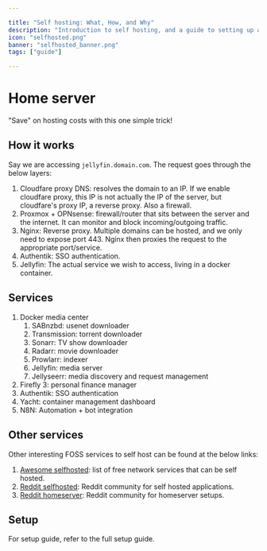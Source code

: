 ```yaml
---

title: "Self hosting: What, How, and Why"
description: "Introduction to self hosting, and a guide to setting up a home server."
icon: "selfhosted.png"
banner: "selfhosted_banner.png"
tags: ["guide"]

---
```


# Home server

<GithubLink link="https://github.com/source-academy/java-slang" />

"Save" on hosting costs with this one simple trick!

## How it works

Say we are accessing `jellyfin.domain.com`. The request goes through the below layers:

1. Cloudfare proxy DNS: resolves the domain to an IP. If we enable cloudfare proxy, this IP is not actually the IP of the server, but cloudfare's proxy IP, a reverse proxy. Also a firewall.
2. Proxmox + OPNsense: firewall/router that sits between the server and the internet. It can monitor and block incoming/outgoing traffic.
4. Nginx: Reverse proxy. Multiple domains can be hosted, and we only need to expose port 443. Nginx then proxies the request to the appropriate port/service.
5. Authentik: SSO authentication.
6. Jellyfin: The actual service we wish to access, living in a docker container.

## Services

1. Docker media center
   1. SABnzbd: usenet downloader
   2. Transmission: torrent downloader
   3. Sonarr: TV show downloader
   4. Radarr: movie downloader
   5. Prowlarr: indexer
   6. Jellyfin: media server
   7. Jellyseerr: media discovery and request management
2. Firefly 3: personal finance manager
3. Authentik: SSO authentication
4. Yacht: container management dashboard
5. N8N: Automation + bot integration

## Other services

Other interesting FOSS services to self host can be found at the below links:

1. [Awesome selfhosted](https://github.com/awesome-selfhosted/awesome-selfhosted): list of free network services that can be self hosted.
2. [Reddit selfhosted](https://www.reddit.com/r/selfhosted/): Reddit community for self hosted applications.
3. [Reddit homeserver](https://www.reddit.com/r/homeserver/): Reddit community for homeserver setups.

## Setup

For setup guide, refer to the <InternalLink to="./setup">full setup guide</InternalLink>.
